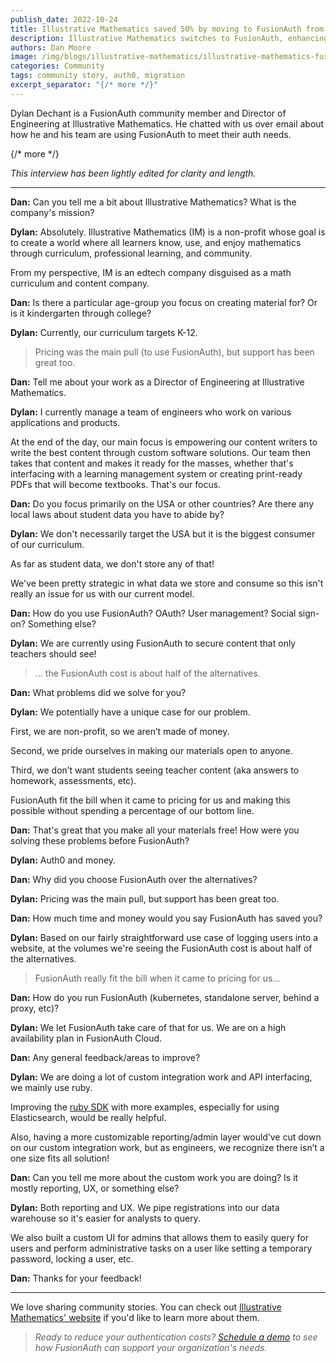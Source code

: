 ```yaml
---
publish_date: 2022-10-24 
title: Illustrative Mathematics saved 50% by moving to FusionAuth from Auth0
description: Illustrative Mathematics switches to FusionAuth, enhancing K-12 math access and significantly cutting costs.
authors: Dan Moore
image: /img/blogs/illustrative-mathematics/illustrative-mathematics-fusionauth.png
categories: Community
tags: community story, auth0, migration
excerpt_separator: "{/* more */}"
---
```


Dylan Dechant is a FusionAuth community member and Director of Engineering at Illustrative Mathematics. He chatted with us over email about how he and his team are using FusionAuth to meet their auth needs. 

{/* more */}

*This interview has been lightly edited for clarity and length.*

-------

**Dan:** Can you tell me a bit about Illustrative Mathematics? What is the company's mission?

**Dylan:** Absolutely. Illustrative Mathematics (IM) is a non-profit whose goal is to create a world where all learners know, use, and enjoy mathematics through curriculum, professional learning, and community.

From my perspective, IM is an edtech company disguised as a math curriculum and content company.

**Dan:** Is there a particular age-group you focus on creating material for? Or is it kindergarten through college? 

**Dylan:** Currently, our curriculum targets K-12.

> Pricing was the main pull (to use FusionAuth), but support has been great too.

**Dan:** Tell me about your work as a Director of Engineering at Illustrative Mathematics.

**Dylan:** I currently manage a team of engineers who work on various applications and products.

At the end of the day, our main focus is empowering our content writers to write the best content through custom software solutions. Our team then takes that content and makes it ready for the masses, whether that's interfacing with a learning management system or creating print-ready PDFs that will become textbooks. That's our focus.

**Dan:** Do you focus primarily on the USA or other countries? Are there any local laws about student data you have to abide by?

**Dylan:** We don't necessarily target the USA but it is the biggest consumer of our curriculum. 

As far as student data, we don't store any of that! 

We've been pretty strategic in what data we store and consume so this isn't really an issue for us with our current model.

**Dan:** How do you use FusionAuth? OAuth? User management? Social sign-on? Something else?

**Dylan:** We are currently using FusionAuth to secure content that only teachers should see!

> ... the FusionAuth cost is about half of the alternatives.

**Dan:** What problems did we solve for you?

**Dylan:** We potentially have a unique case for our problem.

First, we are non-profit, so we aren’t made of money. 

Second, we pride ourselves in making our materials open to anyone. 

Third, we don’t want students seeing teacher content (aka answers to homework, assessments, etc).

FusionAuth fit the bill when it came to pricing for us and making this possible without spending a percentage of our bottom line.

**Dan:** That's great that you make all your materials free! How were you solving these problems before FusionAuth?

**Dylan:** Auth0 and money.

**Dan:** Why did you choose FusionAuth over the alternatives?

**Dylan:** Pricing was the main pull, but support has been great too.

**Dan:** How much time and money would you say FusionAuth has saved you?

**Dylan:** Based on our fairly straightforward use case of logging users into a website, at the volumes we're seeing the FusionAuth cost is about half of the alternatives.

> FusionAuth really fit the bill when it came to pricing for us...

**Dan:** How do you run FusionAuth (kubernetes, standalone server, behind a proxy, etc)?

**Dylan:** We let FusionAuth take care of that for us. We are on a high availability plan in FusionAuth Cloud.

**Dan:** Any general feedback/areas to improve?

**Dylan:** We are doing a lot of custom integration work and API interfacing, we mainly use ruby.

Improving the [ruby SDK](/docs/sdks/ruby) with more examples, especially for using Elasticsearch, would be really helpful.

Also, having a more customizable reporting/admin layer would’ve cut down on our custom integration work, but as engineers, we recognize there isn’t a one size fits all solution!

**Dan:** Can you tell me more about the custom work you are doing? Is it mostly reporting, UX, or something else?

**Dylan:** Both reporting and UX. We pipe registrations into our data warehouse so it's easier for analysts to query. 

We also built a custom UI for admins that allows them to easily query for users and perform administrative tasks on a user like setting a temporary password, locking a user, etc.

**Dan:** Thanks for your feedback!

-------

We love sharing community stories. You can check out [Illustrative Mathematics' website](https://illustrativemathematics.org/) if you'd like to learn more about them.

> _Ready to reduce your authentication costs? [Schedule a demo](/contact) to see how FusionAuth can support your organization's needs._

